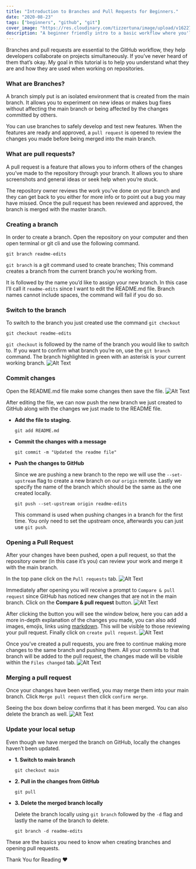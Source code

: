 ```yaml
---
title: "Introduction to Branches and Pull Requests for Beginners."
date: "2020-08-23"
tags: ["beginners", "github", "git"]
cover_image: "https://res.cloudinary.com/tizzertuna/image/upload/v1622758170/Articles/article_3_2x_rfbswk.png"
description: "A beginner friendly intro to a basic workflow where you'll learn how to create branches, creating pull requests and merging"
---
```


Branches and pull requests are essential to the GitHub workflow, they help developers collaborate on projects simultaneously.
If you’ve never heard of them that’s okay. My goal in this tutorial is to help you understand what they are and how they are used when working on repositories.

### What are Branches?

A branch simply put is an isolated environment that is created from the main branch.
It allows you to experiment on new ideas or makes bug fixes without affecting the main branch or being affected by the changes committed by others.

You can use branches to safely develop and test new features.
When the features are ready and approved, a `pull request` is opened to review the changes you made before being merged into the main branch.

### What are pull requests?

A pull request is a feature that allows you to inform others of the changes you’ve made to the repository through your branch.
It allows you to share screenshots and general ideas or seek help when you’re stuck.

The repository owner reviews the work you’ve done on your branch and they can get back to you either for more info or to point out a bug you may have missed.
Once the pull request has been reviewed and approved, the branch is merged with the master branch.

### Creating a branch

In order to create a branch. Open the repository on your computer and then open terminal or git cli and use the following command.

```bash:terminal
git branch readme-edits
```

`git branch` is a git command used to create branches; This command creates a branch from the current branch you’re working from.

It is followed by the name you’d like to assign your new branch. In this case I’ll call it `readme-edits` since I want to edit the README.md file.
Branch names cannot include spaces, the command will fail if you do so.

### Switch to the branch

To switch to the branch you just created use the command
`git checkout`

```bash:terminal
git checkout readme-edits
```

`git checkout` is followed by the name of the branch you would like to switch to. If you want to confirm what branch you’re on, use the `git branch` command.
The branch highlighted in green with an asterisk is your current working branch.
![Alt Text](https://res.cloudinary.com/tizzertuna/image/upload/v1683934625/Articles/Screenshot_2023-05-12_at_19.36.25_zo5xua.png)

### Commit changes

Open the README.md file make some changes then save the file.
![Alt Text](https://dev-to-uploads.s3.amazonaws.com/uploads/articles/rfj10c5gf32pn1obreht.png)

After editing the file, we can now push the new branch we just created to GitHub along with the changes we just made to the README file.

- **Add the file to staging.**

  ```bash:terminal
  git add README.md
  ```

- **Commit the changes with a message**

  ```bash:terminal
  git commit -m "Updated the readme file"
  ```

- **Push the changes to GitHub**

  Since we are pushing a new branch to the repo we will use the `--set-upstream` flag to create a new branch on our `origin` remote.
  Lastly we specify the name of the branch which should be the same as the one created locally.

  ```bash:terminal
  git push --set-upstream origin readme-edits
  ```

  This command is used when pushing changes in a branch for the first time. You only need to set the upstream once, afterwards you can just use `git push`.

### Opening a Pull Request

After your changes have been pushed, open a pull request, so that the repository owner (in this case it’s you) can review your work and merge it with the main branch.

In the top pane click on the `Pull requests` tab.
![Alt Text](https://dev-to-uploads.s3.amazonaws.com/uploads/articles/qkd4k1zmmdgd6hnp3658.png)

Immediately after opening you will receive a prompt to `Compare & pull request` since GitHub has noticed new changes that are not in the main branch.
Click on the **Compare & pull request** button.
![Alt Text](https://dev-to-uploads.s3.amazonaws.com/uploads/articles/cx1869yt0cq9k5rmbqog.png)

After clicking the button you will see the window below, here you can add a more in-depth explanation of the changes you made,
you can also add images, emojis, links using [markdown](~https://www.markdownguide.org/getting-started/~).
This will be visible to those reviewing your pull request. Finally click on `create pull request`.
![Alt Text](https://dev-to-uploads.s3.amazonaws.com/uploads/articles/nhy06rwj3x84weptiife.png)

Once you’ve created a pull requests, you are free to continue making more changes to the same branch and pushing them.
All your commits to that branch will be added to the pull request, the changes made will be visible within the `Files changed` tab.
![Alt Text](https://dev-to-uploads.s3.amazonaws.com/uploads/articles/avfrvx0uo0ytyfhqbrda.png)

### Merging a pull request

Once your changes have been verified, you may merge them into your main branch. Click `Merge pull request` then click `confirm merge`.

Seeing the box down below confirms that it has been merged. You can also delete the branch as well.
![Alt Text](https://dev-to-uploads.s3.amazonaws.com/uploads/articles/v525w6itiuuk750x7grr.png)

### Update your local setup

Even though we have merged the branch on GitHub, locally the changes haven’t been updated.

- **1. Switch to main branch**

  ```bash:terminal
  git checkout main
  ```

- **2. Pull in the changes from GitHub**

  ```bash:terminal
  git pull
  ```

- **3. Delete the merged branch locally**

  Delete the branch locally using `git branch` followed by the `-d` flag and lastly the name of the branch to delete.

  ```bash:terminal
  git branch -d readme-edits
  ```

These are the basics you need to know when creating branches and opening pull requests.

Thank You for Reading ❤️
